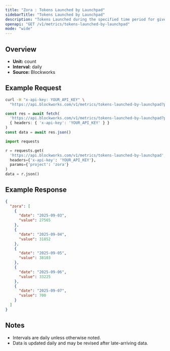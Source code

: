 ```yaml
---
title: "Zora : Tokens Launched by Launchpad"
sidebarTitle: "Tokens Launched by Launchpad"
description: "Tokens Launched during the specified time period for given launchpad."
openapi: "GET /v1/metrics/tokens-launched-by-launchpad"
mode: "wide"
---
```


## Overview

- **Unit:** count
- **Interval:** daily
- **Source:** Blockworks

## Example Request

<CodeGroup>

```bash cURL
curl -H "x-api-key: YOUR_API_KEY" \
  "https://api.blockworks.com/v1/metrics/tokens-launched-by-launchpad?project=zora"
```

```typescript TypeScript
const res = await fetch(
  'https://api.blockworks.com/v1/metrics/tokens-launched-by-launchpad?project=zora',
  { headers: { 'x-api-key': 'YOUR_API_KEY' } }
)
const data = await res.json()
```

```python Python
import requests

r = requests.get(
  'https://api.blockworks.com/v1/metrics/tokens-launched-by-launchpad',
  headers={'x-api-key': 'YOUR_API_KEY'},
  params={'project': 'zora'}
)
data = r.json()
```

</CodeGroup>

## Example Response

```json
{
  "zora": [
    {
      "date": "2025-09-03",
      "value": 27565
    },
    {
      "date": "2025-09-04",
      "value": 31852
    },
    {
      "date": "2025-09-05",
      "value": 38103
    },
    {
      "date": "2025-09-06",
      "value": 33225
    },
    {
      "date": "2025-09-07",
      "value": 700
    }
  ]
}
```

## Notes
- Intervals are daily unless otherwise noted.
- Data is updated daily and may be revised after late-arriving data.
